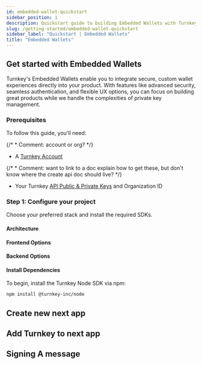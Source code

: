 ```yaml
---
id: embedded-wallet-quickstart
sidebar_position: 1
description: Quickstart guide to building Embedded Wallets with Turnkey
slug: /getting-started/embedded-wallet-quickstart
sidebar_label: "Quickstart | Embedded Wallets"
title: "Embedded Wallets"
---
```



## Get started with Embedded Wallets

Turnkey's Embedded Wallets enable you to integrate secure, custom wallet experiences directly into your product. With features like advanced security, seamless authentication, and flexible UX options, you can focus on building great products while we handle the complexities of private key management.

### Prerequisites

To follow this guide, you'll need:

{/* * Comment: account or org? */}

- A [Turnkey Account](https://app.turnkey.com/dashboard/auth/initial)

{/* * Comment: want to link to a doc explain how to get these, but don't know where the create api doc should live? */}

- Your Turnkey [API Public & Private Keys](/faq#why-do-you-require-a-public--private-key-pair-to-access-turnkey-api) and Organization ID

### Step 1: Configure your project

Choose your preferred stack and install the required SDKs.

#### Architecture

<Tabs groupId="arch" queryString="arch">
<TabItem value="server-client" label="Server and client">

</TabItem>
<TabItem value="client-only" label="Client-side only">

</TabItem>
</Tabs>

#### Frontend Options

<Tabs groupId="frontend" queryString="frontend">
<TabItem value="next" label="Next.js">

</TabItem>
<TabItem value="react-native" label="React Native">

</TabItem>
<TabItem value="vanilla" label="Vanilla">

</TabItem>
</Tabs>

#### Backend Options

<Tabs groupId="backend" queryString="backend">
<TabItem value="node" label="Node.js">

</TabItem>
<TabItem value="python" label="Python">

</TabItem>
<TabItem value="ruby" label="Ruby">

</TabItem>
<TabItem value="go" label="Go">

</TabItem>
</Tabs>

#### Install Dependencies

To begin, install the Turnkey Node SDK via npm:

```bash
npm install @turnkey-inc/node
```

## Create new next app
## Add Turnkey to next app
##
## Signing A message
